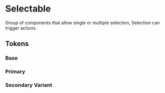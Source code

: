 
<Meta title="Theme/Characteristics/Selectable" />

# Selectable

Group of components that allow single or multiple selection, Selection can
trigger actions.

## Tokens

### Base

<Canvas>
  <Story name="Base">
    <DocGrid>
      <CursorBlock cursor="--salt-selectable-cursor-hover" />
      <CursorBlock cursor="--salt-selectable-cursor-selected" />
      <CursorBlock cursor="--salt-selectable-cursor-blurSelected" />
      <CursorBlock cursor="--salt-selectable-cursor-disabled" />
      <CursorBlock cursor="--salt-selectable-cursor-readonly" />
      <LineBlock
        token="--salt-selectable-borderStyle"
        lineStyle="--salt-selectable-borderStyle"
      />
      <LineBlock
        token="--salt-selectable-borderStyle-hover"
        lineStyle="--salt-selectable-borderStyle-hover"
      />
      <LineBlock
        token="--salt-selectable-borderStyle-selected"
        lineStyle="--salt-selectable-borderStyle-selected"
      />
      <LineBlock
        token="--salt-selectable-borderStyle-blurSelected"
        lineStyle="--salt-selectable-borderStyle-blurSelected"
      />
      <ColorBlock colorVar="--salt-selectable-background" />
      <ColorBlock colorVar="--salt-selectable-background-blurSelected" />
      <ColorBlock colorVar="--salt-selectable-background-disabled" />
      <ColorBlock colorVar="--salt-selectable-background-hover" />
      <ColorBlock colorVar="--salt-selectable-background-selected" />
      <ColorBlock colorVar="--salt-selectable-background-selectedDisabled" />
      <ColorBlock colorVar="--salt-selectable-borderColor" />
      <ColorBlock colorVar="--salt-selectable-borderColor-disabled" />
      <ColorBlock colorVar="--salt-selectable-borderColor-hover" />
      <ColorBlock colorVar="--salt-selectable-borderColor-selected" />
      <ColorBlock colorVar="--salt-selectable-borderColor-selectedDisabled" />
      <ColorBlock colorVar="--salt-selectable-foreground" />
      <ColorBlock colorVar="--salt-selectable-foreground-disabled" />
      <ColorBlock colorVar="--salt-selectable-foreground-hover" />
      <ColorBlock colorVar="--salt-selectable-foreground-selected" />
      <ColorBlock colorVar="--salt-selectable-foreground-selectedDisabled" />
    </DocGrid>
    <DocGrid withNotes>
      <ColorBlock
        colorVar="--salt-selectable-foreground-partial"
        replacementToken="--salt-selectable-foreground-selected"
      />
      <ColorBlock
        colorVar="--salt-selectable-foreground-partialDisabled"
        replacementToken="--salt-selectable-foreground-selectedDisabled"
      />
    </DocGrid>
  </Story>
</Canvas>

### Primary

<Canvas>
  <Story name="Primary">
    <DocGrid>
      <ColorBlock colorVar="--salt-selectable-primary-background" />
      <ColorBlock colorVar="--salt-selectable-primary-background-hover" />
      <ColorBlock colorVar="--salt-selectable-primary-background-selected" />
      <ColorBlock colorVar="--salt-selectable-primary-background-selectedDisabled" />
      <ColorBlock colorVar="--salt-selectable-primary-background-disabled" />
    </DocGrid>
    <DocGrid withNotes>
      <ColorBlock
        colorVar="--salt-selectable-primary-foreground"
        replacementToken="--salt-foreground-primary"
      />
      <ColorBlock
        colorVar="--salt-selectable-primary-foreground-disabled"
        replacementToken="--salt-foreground-primary-disabled"
      />
    </DocGrid>
  </Story>
</Canvas>

### Secondary Variant

<Canvas>
  <Story name="Secondary">
    <DocGrid>
      <ColorBlock colorVar="--salt-selectable-secondary-background" />
      <ColorBlock colorVar="--salt-selectable-secondary-background-hover" />
      <ColorBlock colorVar="--salt-selectable-secondary-background-selected" />
      <ColorBlock colorVar="--salt-selectable-secondary-background-selectedDisabled" />
      <ColorBlock colorVar="--salt-selectable-secondary-background-disabled" />
      <ColorBlock colorVar="--salt-selectable-secondary-foreground-hover" />
      <ColorBlock colorVar="--salt-selectable-secondary-foreground-selected" />
      <ColorBlock colorVar="--salt-selectable-secondary-foreground-selectedDisabled" />
    </DocGrid>
    <DocGrid withNotes>
      <ColorBlock
        colorVar="--salt-selectable-secondary-foreground"
        replacementToken="--salt-foreground-secondary"
      />
      <ColorBlock
        colorVar="--salt-selectable-secondary-foreground-disabled"
        replacementToken="--salt-foreground-secondary-disabled"
      />
    </DocGrid>
  </Story>
</Canvas>
